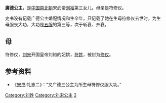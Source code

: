 {{東亞女性歷史人物
| 名稱=廣德公主
| 身份=[[刘宋|刘宋]]公主
| 畫像=
| 說明=
| 姓=刘
| 名=
| 封爵=[[公主|公主]]
| 位號=
| 封號=廣德公主
| 出生年=
| 逝世年=
| 諡號=
| 墳墓=
| 父親=[[刘裕|刘裕]]
| 同胞兄弟=
| 母親=符修仪
|}}
'''廣德公主'''，是[[中国|中国]][[南北朝|南北朝]]宋武帝[[刘裕|刘裕]]第三女儿，母亲是符修仪。

史书没有记载广德公主婚配情况和生卒年，只记载了她在生母符修仪去世时，为生母服丧大功，大功是[[五服|五服]]的第三等，次于斩衰、齐衰。
== 母 ==
符修仪，[[刘宋|刘宋]]开国皇帝刘裕的妃嫔，[[符姓|符姓]]，被封为[[修仪|修仪]]。
== 参考资料== 
*《[[宋书|宋书]]·礼志二》：“又广德三公主为所生母符修仪服大功。”  

[[Category:刘姓|Category:刘姓]]
[[Category:刘宋公主|Category:刘宋公主]]
[[Category:宋武帝皇女|3]]